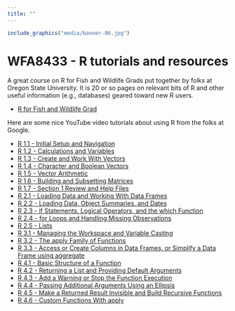 ```yaml
---
title: ""
---
```

```r
include_graphics("media/banner-06.jpg")
```
<!--

library(knitr)
rmarkdown::render_site("R-tutorials.Rmd")# build website
# COPY FILES TO DOCS FOR GITHUB.IO
system(paste("xcopy", 
    '"C:/Users/mcolvin/Documents/Teaching/WFA8433-Natural-Resource-Decision-Making/Course-Materials/_site"', 
    '"C:/Users/mcolvin/Documents/Teaching/WFA8433-Natural-Resource-Decision-Making/Docs"',
    "/E /C /H /R /K /O /Y")) 
  q(save="no")  

-->

# WFA8433 - R tutorials and resources
A great course on R for Fish and Wildlife Grads put together by folks at 
 Oregon State University.
It is 20 or so pages on relevant bits of R and other useful information
 (e.g., databases) geared toward new R users. 
 
* [R for Fish and Wildlife Grad](https://sites.google.com/site/rforfishandwildlifegrads/)

Here are some nice YouTube video tutorials about using R from the folks at Google.

* [R 1.1 - Initial Setup and Navigation](https://youtu.be/iffR3fWv4xw)
* [R 1.2 - Calculations and Variables](https://youtu.be/S-o-sdlzhkE?list=PLOU2XLYxmsIK9qQfztXeybpHvru-TrqAP)
* [R 1.3 - Create and Work With Vectors](https://youtu.be/YhQOV27pQfg?list=PLOU2XLYxmsIK9qQfztXeybpHvru-TrqAP)
* [R 1.4 - Character and Boolean Vectors](https://youtu.be/GKu5tw_bIpA?list=PLOU2XLYxmsIK9qQfztXeybpHvru-TrqAP)
* [R 1.5 - Vector Arithmetic](https://youtu.be/u5hroyx0J4o?list=PLOU2XLYxmsIK9qQfztXeybpHvru-TrqAP)
* [R 1.6 - Building and Subsetting Matrices](https://youtu.be/cR-hEUs1rRw?list=PLOU2XLYxmsIK9qQfztXeybpHvru-TrqAP)
* [R 1.7 - Section 1 Review and Help Files](https://youtu.be/mtu5_IYhgpg?list=PLOU2XLYxmsIK9qQfztXeybpHvru-TrqAP)
* [R 2.1 - Loading Data and Working With Data Frames](https://youtu.be/qK1ElUMkhq0?list=PLOU2XLYxmsIK9qQfztXeybpHvru-TrqAP)
* [R 2.2 - Loading Data, Object Summaries, and Dates](https://youtu.be/cx_3zWo4sUs?list=PLOU2XLYxmsIK9qQfztXeybpHvru-TrqAP)
* [R 2.3 - if Statements, Logical Operators, and the which Function]()
* [R 2.4 - for Loops and Handling Missing Observations](https://youtu.be/djI-yfk-DZM?list=PLOU2XLYxmsIK9qQfztXeybpHvru-TrqAP)
* [R 2.5 - Lists](https://youtu.be/UffunYeERV0?list=PLOU2XLYxmsIK9qQfztXeybpHvru-TrqAP)
* [R 3.1 - Managing the Workspace and Variable Casting](https://youtu.be/8oc3mIa0TCw?list=PLOU2XLYxmsIK9qQfztXeybpHvru-TrqAP)
* [R 3.2 - The apply Family of Functions](https://youtu.be/WuCVs3bW-ZY?list=PLOU2XLYxmsIK9qQfztXeybpHvru-TrqAP)
* [R 3.3 - Access or Create Columns in Data Frames, or Simplify a Data Frame using aggregate](https://youtu.be/pZ6Bnxg9E8w?list=PLOU2XLYxmsIK9qQfztXeybpHvru-TrqAP)
* [R 4.1 - Basic Structure of a Function](https://youtu.be/Z1wB1rHAYzQ?list=PLOU2XLYxmsIK9qQfztXeybpHvru-TrqAP)
* [R 4.2 - Returning a List and Providing Default Arguments](https://youtu.be/DzIy6U-N6ac?list=PLOU2XLYxmsIK9qQfztXeybpHvru-TrqAP)
* [R 4.3 - Add a Warning or Stop the Function Execution](https://youtu.be/29TdKkUmcA4?list=PLOU2XLYxmsIK9qQfztXeybpHvru-TrqAP)
* [R 4.4 - Passing Additional Arguments Using an Ellipsis](https://youtu.be/O3Bf2hM_gNc?list=PLOU2XLYxmsIK9qQfztXeybpHvru-TrqAP)
* [R 4.5 - Make a Returned Result Invisible and Build Recursive Functions](https://youtu.be/CHmmHfJ8hCA?list=PLOU2XLYxmsIK9qQfztXeybpHvru-TrqAP)
* [R 4.6 - Custom Functions With apply](https://youtu.be/H06_Ic_kDvI?list=PLOU2XLYxmsIK9qQfztXeybpHvru-TrqAP)


